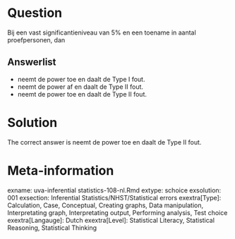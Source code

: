 Question
========

Bij een vast significantieniveau van 5% en een toename in aantal proefpersonen, dan 

Answerlist
----------
* neemt de power toe en daalt de Type I fout.
* neemt de power af en daalt de Type II fout.
* neemt de power toe en daalt de Type II fout.

Solution
========

The correct answer is  neemt de power toe en daalt de Type II fout. 

Meta-information
================
exname: uva-inferential statistics-108-nl.Rmd 
extype: schoice 
exsolution: 001 
exsection: Inferential Statistics/NHST/Statistical errors
exextra[Type]: Calculation, Case, Conceptual, Creating graphs, Data manipulation, Interpretating graph, Interpretating output, Performing analysis, Test choice 
exextra[Langauge]: Dutch 
exextra[Level]: Statistical Literacy, Statistical Reasoning, Statistical Thinking 
